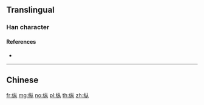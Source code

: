 {{character info/new}}
{{also|縱}}
==Translingual==
{{Han simplified forms|縱|縦|纵}}
===Han character===
{{Han char|rn=120|rad=纟|as=04|sn=7|four=|canj=VMOO|ids=⿰纟从}}

====References====
* {{Han ref|kx=0944.251|hdz=53375.040|uh=7EB5|ud=32437}}

----

==Chinese==
{{zh-see|縱}}

[[fr:纵]]
[[mg:纵]]
[[no:纵]]
[[pl:纵]]
[[th:纵]]
[[zh:纵]]